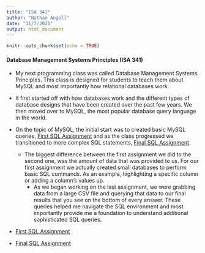 ```yaml
---
title: "ISA 341"
author: "Nathan Angell"
date: "11/7/2021"
output: html_document
---
```


```r
knitr::opts_chunk$set(echo = TRUE)
```

#### Database Management Systems Principles (ISA 341)

- My next programming class was called Database Management Systems Principles. This class is designed for students to teach them about MySQL and most importantly how relational databases work. 

- It first started off with how databases work and the different types of database designs that have been created over the past few years. We then moved over to MySQL, the most popular database query language in the world.

- On the topic of MySQL, the initial start was to created basic MySQL queries, [First SQL Assignment](Assignment_1.pdf) and as the class progressed we transitioned to more complex SQL statements, [Final SQL Assignment](Assignment_6.pdf).
  - The biggest difference between the first assignment we did to the second one, was the amount of data that was provided to us. For our first assignment we actually created small databases to perform basic SQL commands. As an example, highlighting a specific column or adding a column's values up. 
    - As we began working on the last assignment, we were grabbing data from a large CSV file and querying that data to our final results that you see on the bottom of every answer. These queries helped me navigate the SQL environment and most importantly provide me a foundation to understand additional sophisticated SQL queries. 
- [First SQL Assignment](Assignment_1.pdf)
- [Final SQL Assignment](Assignment_6.pdf)